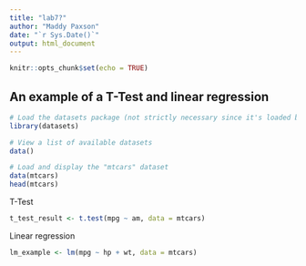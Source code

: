 ```yaml
---
title: "lab7?"
author: "Maddy Paxson"
date: "`r Sys.Date()`"
output: html_document
---
```


```r
knitr::opts_chunk$set(echo = TRUE)
```

## An example of a T-Test and linear regression

```r
# Load the datasets package (not strictly necessary since it's loaded by default)
library(datasets)

# View a list of available datasets
data()

# Load and display the "mtcars" dataset
data(mtcars)
head(mtcars)
```

T-Test

```r
t_test_result <- t.test(mpg ~ am, data = mtcars)

```

Linear regression

```r
lm_example <- lm(mpg ~ hp + wt, data = mtcars)

```
